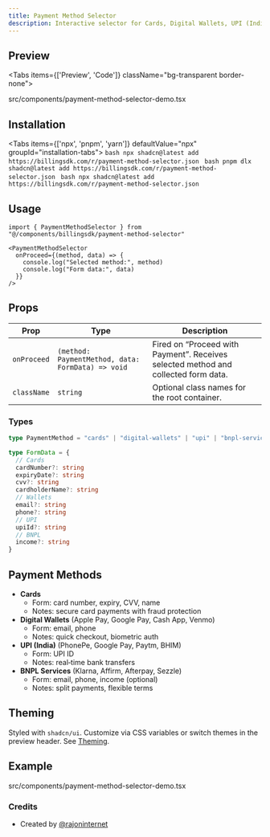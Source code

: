 ---
title: Payment Method Selector
description: Interactive selector for Cards, Digital Wallets, UPI (India), and BNPL services with inline forms and smooth motion.
---

## Preview

<Tabs items={['Preview', 'Code']} className="bg-transparent border-none">
  <Tab value="Preview" className="border-none bg-transparent p-0 mt-3">
    <PreviewComponents registryName="payment-method-selector">
      <PaymentMethodSelectorDemo />
    </PreviewComponents>
  </Tab>

  <Tab value="Code" className="mt-3">
  <include cwd lang="tsx" meta='title="src/components/payment-method-selector-demo.tsx"'>src/components/payment-method-selector-demo.tsx</include>
  </Tab>

</Tabs>

## Installation

<Tabs items={['npx', 'pnpm', 'yarn']} defaultValue="npx" groupId="installation-tabs">
  <Tab value="npx">
    ```bash
    npx shadcn@latest add https://billingsdk.com/r/payment-method-selector.json
    ```
  </Tab>
  <Tab value="pnpm">
    ```bash
    pnpm dlx shadcn@latest add https://billingsdk.com/r/payment-method-selector.json
    ```
  </Tab>
  <Tab value="yarn">
    ```bash
    npx shadcn@latest add https://billingsdk.com/r/payment-method-selector.json
    ```
  </Tab>
</Tabs>

## Usage

```tsx
import { PaymentMethodSelector } from "@/components/billingsdk/payment-method-selector"
```

```tsx
<PaymentMethodSelector
  onProceed={(method, data) => {
    console.log("Selected method:", method)
    console.log("Form data:", data)
  }}
/>
```

## Props

| Prop | Type | Description |
|------|------|-------------|
| `onProceed` | `(method: PaymentMethod, data: FormData) => void` | Fired on “Proceed with Payment”. Receives selected method and collected form data. |
| `className` | `string` | Optional class names for the root container. |

### Types

```ts
type PaymentMethod = "cards" | "digital-wallets" | "upi" | "bnpl-services"

type FormData = {
  // Cards
  cardNumber?: string
  expiryDate?: string
  cvv?: string
  cardholderName?: string
  // Wallets
  email?: string
  phone?: string
  // UPI
  upiId?: string
  // BNPL
  income?: string
}
```

## Payment Methods

- **Cards**
  - Form: card number, expiry, CVV, name
  - Notes: secure card payments with fraud protection
- **Digital Wallets** (Apple Pay, Google Pay, Cash App, Venmo)
  - Form: email, phone
  - Notes: quick checkout, biometric auth
- **UPI (India)** (PhonePe, Google Pay, Paytm, BHIM)
  - Form: UPI ID
  - Notes: real‑time bank transfers
- **BNPL Services** (Klarna, Affirm, Afterpay, Sezzle)
  - Form: email, phone, income (optional)
  - Notes: split payments, flexible terms

## Theming

Styled with `shadcn/ui`. Customize via CSS variables or switch themes in the preview header. See [Theming](/docs/theming).

## Example

<include cwd lang="tsx" meta='title="src/components/payment-method-selector-demo.tsx"'>src/components/payment-method-selector-demo.tsx</include>

### Credits
* Created by [@rajoninternet](https://x.com/rajoninternet)

